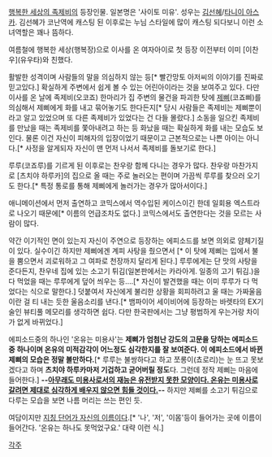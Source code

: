 [[행복한 세상의 족제비]]의 등장인물. 일본명은 '사이토 미유'. 성우는 [[김선혜]]/[[타니이 아스카]]. 김선혜가 코난역에 캐스팅 된 이후로는 누님 스타일에 많이 캐스팅 되다보니 이런 소녀역할은 꽤나 뜸하다.

여름철에 행복한 세상(행복장)으로 이사를 온 여자아이로 첫 등장 이전부터 이미 [이찬우](유우타)와 친했다.

활발한 성격이며 사람들의 말을 의심하지 않는 등[* 빨간망토 아저씨의 이야기를 진짜로 믿고있다.] 확실하게 주변에서 쉽게 볼 수 있는 어린아이라는 것을 보여주고 있다. 다만 이사를 온 날에 족제비(오코죠) 한마리가 집 주변의 물건을 파괴한 탓에 [[제삐]](코죠삐)를 의심해서 제삐에게 화를 내고 묶어놓기도 한다든지[* 당시 사람들은 족제비는 제삐뿐이라고 알고 있었으며 또 다른 족제비가 있었다는 건 다들 몰랐다.] 소동을 일으킨 족제비를 만났을 때는 족제비를 쫓아내려고 하는 등 화났을 때는 확실하게 화를 내는 모습도 보인다. 물론 이건 자신이 피해자의 입장이었기 때문이고 근본적으로는 나쁜 아이는 아니다.[* 사정을 알게되자 자신이 맨 먼저 나서서 족제비를 돌보기로 한다.]

루루(코죠루)를 기르게 된 이후로는 찬우랑 함께 다니는 경우가 많다. 찬우랑 마찬가지로 [츠치야 하루카]의 집으로 올 때는 주로 놀러오는 편이며 가끔씩 루루를 찾으러 오기도 한다.[* 특정 통로를 통해 제삐에게 놀러가는 경우가 많아서이다.]

애니메이션에서 먼저 출연하고 코믹스에서 역수입된 케이스이긴 한데 일회용 엑스트라로 나오기 때문에[* 이름의 언급조차도 없다.] 코믹스에서도 출연한다는 것을 모르는 사람이 많다.

약간 이기적인 면이 있는지 자신이 주연으로 등장하는 에피소드를 보면 의외로 얌체기질이 있다. 실수이긴 하지만 제삐에겐 계피 사탕을 줬으면서 [* 이 탓에 제삐는 입에서 불을 뿜으면서 괴로워하고 그 여파로 천장까지 달리게 된다.] 루루에게는 단 맛의 사탕을 준다든지, 찬우네 집에 있는 소고기 튀김(일본판에서는 카라아게. 일종의 고기 튀김.)을 다 먹었을 때는 루루에게 덮어 씌우는 등….[* 자신이 발견했을 때는 이미 루루가 다 먹었다는 식으로 말한다.] 덧붙여서 자신에게 불리한 상황을 회피하려고 울 때는 가짜울음이란 걸 티 내는 듯한 울음소리를 낸다.[* 뱀파이어 세이비어에 등장하는 바렛타의 EX기술인 뷰티풀 메모리를 생각하면 쉽다. 다만 한국판에서는 그냥 평범하게 우는거랑 차이가 없게 바뀌었다.]

에피소드중의 하나인 '온유는 미용사'는 '''제삐가 엄첨난 강도의 고문을 당하는 에피소드 중 하나이며 온유의 미적감각이 어느정도 심각한지를 잘 보여준다. 이 에피소드에서 바뀐 제삐의 모습은 정말 볼만하다.'''[* 루루는 불쌍하다고 하고 쪼롱이(쵸로리)는 눈 뜨고 못보겠다고 하며 '''츠치야 하루카마저 기겁하고 굳어버릴 정도'''다. 그런데 정작 제삐는 마음에 들어한다.] '''--[[우린 안 될 거야 아마|아무래도 미용사로서의 재능은 유전받지 못한 모양이다. 온유는 미용사로 갈려면 제대로 심각하게 배우지 않으면 힘들 것이다.]]--''' 하지만 제삐를 소고기 튀김으로 다루는 모습을 보면 나름 머리는 쓰는 편인 듯.

여담이지만 [[3인칭화|지칭 단어가 자신의 이름]]이다.[* '나', '저', '이몸'등이 들어가는 곳에 이름이 들어간다. '온유는 하나도 못먹었구요.' 대략 이런 식.]

[[각주]]
